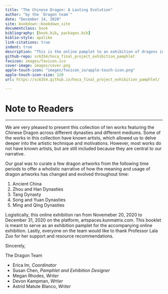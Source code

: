 ```yaml
--- 
title: "The Chinese Dragon: A Lasting Evolution"
author: "by the `Dragon team`"
date: "December 14, 2020"
site: bookdown::bookdown_site
documentclass: book
bibliography: [book.bib, packages.bib]
biblio-style: apalike
link-citations: true 
indent: true
description: "This is the online pamplet to an exhibition of dragons in Chinese art. This is part of a final curation project for History of Chinese Art at NYU Shanghai Fall 2020."
github-repo: sc6354/hoca_final_project_exhibition_pamphlet
favicon: images/favicon.ico
cover-image: images/cover.png
apple-touch-icon: "images/favicon_io/apple-touch-icon.png"
apple-touch-icon-size: 120
url: https://sc6354.github.io/hoca_final_project_exhibition_pamphlet/

---
```


# Note to Readers {-}

---

We are very pleased to present this collection of ten works featuring the Chinese Dragon across different dynasties and different mediums. Some of the works in this collection have known artists, which allowed us to delve deeper into the artistic technique and motivations. However, most works do not have known artists, but are still included because they are central to our narrative. 

Our goal was to curate a few dragon artworks from the following time periods to offer a wholistic narrative of how the meaning and usage of dragon artworks has changed and evolved throughout time:

1. Ancient China 
2. Zhou and Han Dynasties
3. Tang Dynasty 
4. Song and Yuan Dynasties
5. Ming and Qing Dynasties
 
Logistically, this online exhibition ran from Novemeber 20, 2020 to December 31, 2020 on the platform, artspaces.kunmatrix.com. This booklet is meant to serve as an exhibition pamplet for the accompanying online exhibition. Lastly, everyone on the team would like to thank Professor Lala Zuo for her support and resource recommendations. 

Sincerely, 

The Dragon Team 

- Erica Im, *Coordinator*
- Susan Chen, *Pamphlet and Exhibition Designer*
- Megan Rhodes, *Writer*
- Devon Kampman, *Wrtier*
- Astrid Matute Blanco, *Writer*
